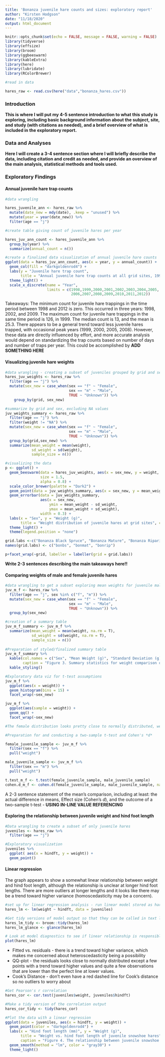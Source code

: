 ```yaml
---
title: 'Bonanza juvenile hare counts and sizes: exploratory report'
author: "Kirsten Hodgson"
date: "11/18/2020"
output: html_document
---
```


```r
knitr::opts_chunk$set(echo = FALSE, message = FALSE, warning = FALSE)
library(tidyverse)
library(effsize)
library(broom)
library(ggbeeswarm)
library(kableExtra)
library(here)
library(lubridate)
library(RColorBrewer)
```

```r
#read in data

hares_raw <- read.csv(here("data","bonanza_hares.csv"))
```

### Introduction

**This is where I will put my 4-5 sentence introduction to what this study is exploring, including basic background information about the subject, site, and study (with citations as needed), and a brief overview of what is included in the exploratory report.**

### Data and Analyses

**Here I will create a 3-4 sentence section where I will briefly describe the data, including citation and credit as needed, and provide an overview of the main analysis, statistical methods and tools used.**

### Exploratory Findings

#### Annual juvenile hare trap counts



```r
#data wrangling

hares_juvenile_ann <- hares_raw %>% 
  mutate(date_new = mdy(date), .keep = "unused") %>% 
  mutate(year = year(date_new)) %>% 
  filter(age == "j")

#create table giving count of juvenile hares per year

hares_juv_ann_count <- hares_juvenile_ann %>% 
  group_by(year) %>% 
  summarize(annual_count = n())

#create a finalized data visualization of annual juvenile hare counts
ggplot(data = hares_juv_ann_count, aes(x = year, y = annual_count)) +
  geom_col(fill = "darkgoldenrod4") +
  labs(y = "Juvenile hare trap count", 
       title = "Annual juvenile hare trap counts at all grid sites, 1998-2012") +
  theme_light() +
  scale_x_discrete(name = "Year", 
                   limits = c(1998,1999,2000,2001,2002,2003,2004,2005,
                              2006,2007,2008,2009,2010,2011,2012))
```


Takeaways: The minimum count for juvenile hare trappings in the time period between 1998 and 2012 is zero. This occurred in three years: 1998, 2002, and 2009. The maximum count for juvenile hare trappings in the same time period is 126, in 1999. The median count is 13, and the mean is 25.3. There appears to be a general trend toward less juvenile hares trapped, with occasional peak years (1999, 2000, 2005, 2008). However, these data are directly influenced by effort, and more accurate analysis would depend on standardizing the trap counts based on number of days and number of traps per year. This could be accomplished by **ADD SOMETHING HERE**

#### Visualizing juvenile hare weights

```r
#data wrangling - creating a subset of juveniles grouped by grid and sex
hares_juv_weights <- hares_raw %>% 
  filter(age == "j") %>% 
  mutate(sex_new = case_when(sex == "f" ~ "Female",
                             sex == "m" ~ "Male",
                             TRUE ~ "Unknown")) %>% 
    group_by(grid, sex_new)

#summarize by grid and sex, excluding NA values
juv_weights_summary <- hares_raw %>% 
  filter(age == "j") %>% 
  filter(weight != "NA") %>% 
  mutate(sex_new = case_when(sex == "f" ~ "Female",
                             sex == "m" ~ "Male",
                             TRUE ~ "Unknown")) %>%
  group_by(grid,sex_new) %>% 
  summarize(mean_weight = mean(weight),
            sd_weight = sd(weight),
            sample_size = n())

#visualizing the data
p <- ggplot() +
  geom_beeswarm(data = hares_juv_weights, aes(x = sex_new, y = weight, color = sex_new),
                size = 1.5,
                alpha = 0.8) +
  scale_color_brewer(palette = "Dark2") +
  geom_point(data = juv_weights_summary, aes(x = sex_new, y = mean_weight)) +
  geom_errorbar(data = juv_weights_summary,
                aes(x = sex_new,
                    ymin = mean_weight - sd_weight,
                    ymax = mean_weight + sd_weight),
                width = 0.3) +
  labs(x = "Sex", y = "Weight (g)", 
       title = "Weight distribution of juvenile hares at grid sites", caption = "WRITE A CAPTION") +
  theme_light() +
  theme(legend.position = "none")

grid.labs <-c("Bonanza Black Spruce", "Bonanza Mature", "Bonanza Riparian")
names(grid.labs) <- c("bonbs", "bonmat", "bonrip")

p+facet_wrap(~grid, labeller = labeller(grid = grid.labs))
```

**Write 2-3 sentences describing the main takeaways here!!**

#### Comparing weights of male and female juvenile hares

```r
#data wrangling to get a subset exploring mean weights for juvenile male and female snowshoe hares
juv_m_f <- hares_raw %>% 
  filter(age == "j", sex %in% c("f", "m")) %>% 
  mutate(sex_new = case_when(sex == "f" ~ "Female",
                             sex == "m" ~ "Male",
                             TRUE ~ "Unknown")) %>% 
  group_by(sex_new)

```

```r
#creation of a summary table
juv_m_f_summary <- juv_m_f %>% 
  summarize(mean_weight = mean(weight, na.rm = T),
            sd_weight = sd(weight, na.rm = T),
            sample_size = n())
  
#Preparation of styled/finalized summary table
juv_m_f_summary %>% 
  kable(col.names = c("Sex", "Mean Weight (g)", "Standard Deviation (g)", "Sample Size"),
        caption = "Figure 3. Summary statistics for weight comparison of juvenile female and male   snowshoe hares in Bonanza Creek Experimental Forest, 1999-2012. Comparing the mean and standard deviation (g), and sample size of both groups.") %>% 
  kable_styling()
```

```r
#Exploratory data viz for t-test assumptions
juv_m_f %>% 
  ggplot(aes(x = weight)) +
  geom_histogram(bins = 15) +
  facet_wrap(~sex_new)

juv_m_f %>% 
  ggplot(aes(sample = weight)) +
  geom_qq() +
  facet_wrap(~sex_new)

#The female distribution looks pretty close to normally distributed, well within my level of comfort (sample size is also large, which helps). Male looks less closely to normally distributed, but still pretty good with the largest deviation at the smaller sizes. Because of the large sample size and central limit theorem, I feel comfortable to proceed with a two-sample t-test.
```

```r
#Preparation for and conducting a two-sample t-test and Cohen's *d*

female_juvenile_sample <- juv_m_f %>% 
  filter(sex == "f") %>% 
  pull("weight")

male_juvenile_sample <- juv_m_f %>% 
  filter(sex == "m") %>% 
  pull("weight")

t.test_m_f <- t.test(female_juvenile_sample, male_juvenile_sample)
cohen.d_m_f <- cohen.d(female_juvenile_sample, male_juvenile_sample, na.rm = TRUE)
```

A 2-3 sentence statement of the mean's comparison, including at least: the actual difference in means, Effect size (Cohen's *d*), and the outcome of a two-sample t-test - **USING IN-LINE VALUE REFERENCING**

#### Exploring the relationship between juvenile weight and hind foot length

```r
#Data wrangling to create a subset of only juvenile hares
juveniles <- hares_raw %>% 
  filter(age == "j")

#Exploratory visualization
juveniles %>% 
  ggplot( aes(x = hindft, y = weight)) +
  geom_point()
```

#### Linear regression

The graph appears to show a somewhat linear relationship between weight and hind foot length, although the relationship is unclear at longer hind foot lengths. There are more outliers at longer lengths and it looks like there may be a trend toward higher variance (homoscedasticity may be a concern). 

```r
#set up for linear regression analysis - run linear model stored as hares_lm
hares_lm <- lm(weight ~ hindft, data = juveniles)
```

```r
#Get tidy versions of model output so that they can be called in text later
hares_lm_tidy <- broom::tidy(hares_lm)
hares_lm_glance <- glance(hares_lm)
```


```r
# Look at model diagnostics to see if linear relationship is responsible
plot(hares_lm)
```

- Fitted vs. residuals - there is a trend toward higher variance, which makes me concerned about heteroscedasticity being a possibility
- QQ-plot - the residuals looks close to normally distributed except a few  points with a trend toward higher values and quite a few observations that are lower than the perfect line at lower values.
- Cook's Distance - don't even have a red dashed line for Cook's distance so no outliers to worry about

```r
#Get Pearson's r correlation
hares_cor <- cor.test(juveniles$weight, juveniles$hindft)

#Make a tidy version of the correlation output
hares_cor_tidy <- tidy(hares_cor)
```

```r
#Plot the data with a linear regression
ggplot(data = juveniles, aes(x = hindft, y = weight)) +
  geom_point(color = "darkgoldenrod4") +
  labs(x = "Hind foot length (mm)", y = "Weight (g)", 
       title = "Weight vs. hind foot length of juvenile snowshoe hares", 
       caption = "Figure 4. The relationship between juvenile snowshoe hare weight (g) and hind foot length (mm).") +
  geom_smooth(method = "lm", color = "gray30") +
  theme_light()
```

